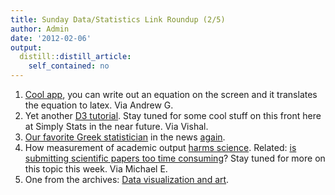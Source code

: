 ```yaml
---
title: Sunday Data/Statistics Link Roundup (2/5)
author: Admin
date: '2012-02-06'
output:
  distill::distill_article:
    self_contained: no
---
```


  1. <a href="http://webdemo.visionobjects.com/equation.html?locale=default" target="_blank">Cool app</a>, you can write out an equation on the screen and it translates the equation to latex. Via Andrew G.
  2. Yet another <a href="http://www.12devsofxmas.co.uk/2012/01/data-visualisation/" target="_blank">D3 tutorial</a>. Stay tuned for some cool stuff on this front here at Simply Stats in the near future. Via Vishal.
  3. <a href="http://simplystatistics.tumblr.com/post/14318537784/in-greece-a-statistician-faces-life-in-prison-for" target="_blank">Our favorite Greek statistician</a> in the news <a href="http://www.miamiherald.com/2012/02/01/2618716/blaming-the-messenger-greeces.html" target="_blank">again</a>. 
  4. How measurement of academic output <a href="http://www.int-res.com/articles/esep2008/8/e008p009.pdf" target="_blank">harms science</a>. Related: <a href="http://simplystatistics.tumblr.com/post/11059923583/submitting-scientific-papers-is-too-time-consuming" target="_blank">is submitting scientific papers too time consuming</a>? Stay tuned for more on this topic this week. Via Michael E. 
  5. One from the archives: <a href="http://simplystatistics.tumblr.com/post/10013120929/data-visualization-and-art" target="_blank">Data visualization and art</a>. 
